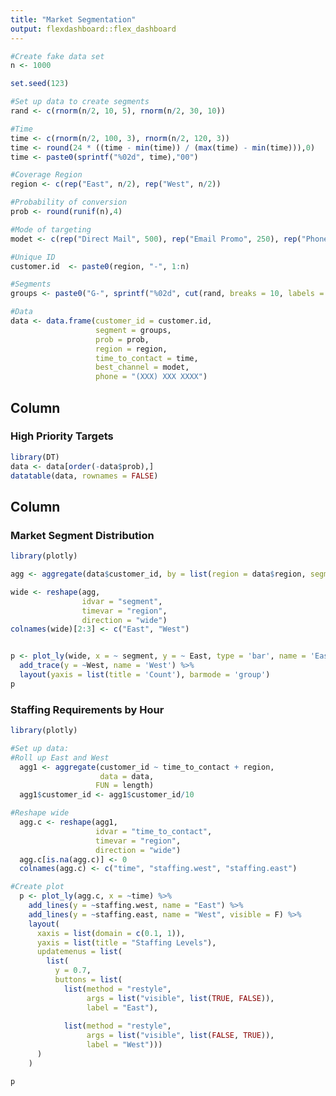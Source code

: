 ```yaml
---
title: "Market Segmentation"
output: flexdashboard::flex_dashboard
---
```

 
```r

#Create fake data set
n <- 1000

set.seed(123)

#Set up data to create segments
rand <- c(rnorm(n/2, 10, 5), rnorm(n/2, 30, 10))

#Time
time <- c(rnorm(n/2, 100, 3), rnorm(n/2, 120, 3))
time <- round(24 * ((time - min(time)) / (max(time) - min(time))),0)
time <- paste0(sprintf("%02d", time),"00")

#Coverage Region
region <- c(rep("East", n/2), rep("West", n/2))

#Probability of conversion
prob <- round(runif(n),4)

#Mode of targeting
modet <- c(rep("Direct Mail", 500), rep("Email Promo", 250), rep("Phone Call", 250))

#Unique ID
customer.id  <- paste0(region, "-", 1:n)

#Segments
groups <- paste0("G-", sprintf("%02d", cut(rand, breaks = 10, labels = FALSE)))

#Data
data <- data.frame(customer_id = customer.id, 
                   segment = groups,
                   prob = prob,
                   region = region,
                   time_to_contact = time,
                   best_channel = modet,
                   phone = "(XXX) XXX XXXX")
```
   
Column {data-width=500}
-------------------------------------

### High Priority Targets
    
```r
library(DT)
data <- data[order(-data$prob),]
datatable(data, rownames = FALSE)

```
    
      
Column {data-width=500, .tabset}
-------------------------------------

### Market Segment Distribution
    
```r
library(plotly)

agg <- aggregate(data$customer_id, by = list(region = data$region, segment = data$segment), FUN = length)

wide <- reshape(agg,
                idvar = "segment",
                timevar = "region",
                direction = "wide")
colnames(wide)[2:3] <- c("East", "West")


p <- plot_ly(wide, x = ~ segment, y = ~ East, type = 'bar', name = 'East') %>%
  add_trace(y = ~West, name = 'West') %>%
  layout(yaxis = list(title = 'Count'), barmode = 'group')
p
```

    
### Staffing Requirements by Hour

```r
library(plotly)

#Set up data:
#Roll up East and West
  agg1 <- aggregate(customer_id ~ time_to_contact + region,
                    data = data, 
                   FUN = length)
  agg1$customer_id <- agg1$customer_id/10

#Reshape wide
  agg.c <- reshape(agg1,
                   idvar = "time_to_contact",
                   timevar = "region",
                   direction = "wide")
  agg.c[is.na(agg.c)] <- 0
  colnames(agg.c) <- c("time", "staffing.west", "staffing.east")

#Create plot
  p <- plot_ly(agg.c, x = ~time) %>%
    add_lines(y = ~staffing.west, name = "East") %>%
    add_lines(y = ~staffing.east, name = "West", visible = F) %>%
    layout(
      xaxis = list(domain = c(0.1, 1)),
      yaxis = list(title = "Staffing Levels"),
      updatemenus = list(
        list(
          y = 0.7,
          buttons = list(
            list(method = "restyle",
                 args = list("visible", list(TRUE, FALSE)),
                 label = "East"),
  
            list(method = "restyle",
                 args = list("visible", list(FALSE, TRUE)),
                 label = "West")))
      )
    )

p
```